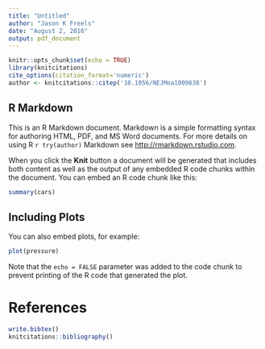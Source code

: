 ```yaml
---
title: "Untitled"
author: "Jason K Freels"
date: "August 2, 2016"
output: pdf_document
---
```


```r
knitr::opts_chunk$set(echo = TRUE)
library(knitcitations)
cite_options(citation_format='numeric')
author <- knitcitations::citep('10.1056/NEJMoa1009638')
```

## R Markdown

This is an R Markdown document. Markdown is a simple formatting syntax for authoring HTML, PDF, and MS Word documents. For more details on using R `r try(author)` Markdown see <http://rmarkdown.rstudio.com>.

When you click the **Knit** button a document will be generated that includes both content as well as the output of any embedded R code chunks within the document. You can embed an R code chunk like this:

```r
summary(cars)
```

## Including Plots

You can also embed plots, for example:

```r
plot(pressure)
```

Note that the `echo = FALSE` parameter was added to the code chunk to prevent printing of the R code that generated the plot.

# References

```r
write.bibtex()
knitcitations::bibliography()
```
